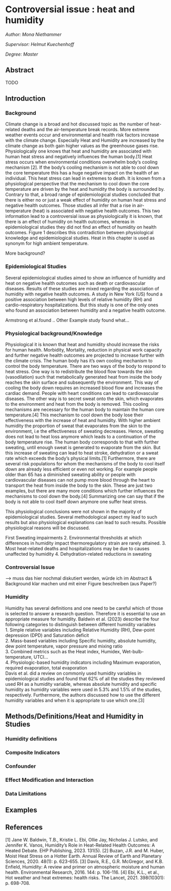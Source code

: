 # Controversial issue : heat and humidity    {#he3}

*Author: Mona Niethammer*

*Supervisor: Helmut Kuechenhoff*

*Degree: Master*   

## Abstract 
TODO

## Introduction 

### Background 

Climate change is a broad and hot discussed topic as the number of heat-related deaths and the air-temperature break records. More extreme weather events occur and environmental and health risk factors increase with the climate change. Especially Heat and Humidity are increased by the climate change as both gain higher values as the greenhouse gases rise. Physiologically one knows that heat and humidity are associated with human heat stress and negatively influences the human body.[1] Heat stress occurs when environmental conditions overwhelm body‘s cooling mechanism [2]. If the body's cooling mechanism is not able to cool down the core temperature this has a huge negative impact on the health of an individual. This heat stress can lead in extremes to death. It is known from a physiological perspective that the mechanism to cool down the core temperature are driven by the heat and humidity the body is surrounded by. Contrary to that, a broad range of epidemiological studies concluded that there is either no or just a weak effect of humidity on human heat stress and negative health outcomes. Those studies all infer that a rise in air-temperature (heat) is associated with negative health outcomes. This two information lead to a controversial issue as physiologically it is known, that there is an effect of humidity on health outcomes, whereas in epidemiological studies they did not find an effect of humidity on health outcomes. Figure 1 describes this contradiction between physiological knowledge and epidemiological studies.
Heat in this chapter is used as synonym for high ambient temperature. 
                 

More background? 

### Epidemiological Studies 

Several epidemiological studies aimed to show an influence of humidity and heat on negative health outcomes such as death or cardiovascular diseases. Results of these studies are mixed regarding the association of humidity with negative health outcomes. A study in New York (US) found a positive association between high levels of relative humidity (RH) and cardio-respiratory hospitalizations. But this study is one of the only ones who found an association between humidity and a negative health outcome. 

Armstrong et al.found ..
Other Example study found what... 


### Physiological background/Knowledge 

Physiological it is known that heat and humidity should increase the risks for human health. Morbidity, Mortality, reduction in physical work capacity and further negative health outcomes are projected to increase further with the climate crisis. 
The human body has it's own cooling mechanism to control the body temperature. There are two ways of the body to respond to heat stress. One way is to redistribute the blood flow towards the skin (vasodilation) such that metabolically generated heat from inside the body reaches the skin surface and subsequently the environment. This way of cooling the body down requires an increased blood flow and increases the cardiac demand. People with heart conditions can lead to cardiovascular diseases.
The other way is to secret sweat onto the skin, which evaporates to the environment and heat from the body is removed. This cooling mechanisms are necessary for the human body to maintain the human core temperature.[4]
This mechanism to cool down the body lose their effectiveness with the increase of heat and humidity. With higher ambient humidity the proportion of sweat that evaporates from the skin to the environment, i.e the effectiveness of sweating decreases. Hence, sweating does not lead to heat loss anymore which leads to a continuation of the body temperature rise. The human body corresponds to that with further sweating, until enough sweat is generated to evaporate from the skin. But this increase of sweating can lead to heat stroke, dehydration or a sweat rate which exceeds the body's physical limits.[1]
Furthermore, there are several risk populations for whom the mechanisms of the body to cool itself down are already less efficient or even not working. For example people older than 65 has a diminished sweating ability or people with cardiovascular diseases can not pump more blood through the heart to transport the heat from inside the body to the skin. These are just two examples, but there are many more conditions which further influences the mechanisms to cool down the body.[4] Summarizing one can say that if the body is not able to cool itself down anymore one suffer heat stress. 
 
This physiological conclusions were not shown in the majority of epidemiological studies. Several methodological aspect my lead to such results but also physiological explanations can lead to such results. Possible physiological reasons will be discussed.

First Sweating impairments
2. Environmental thresholds at which differences in humidity impact thermoregulatory strain are rarely attained.
3. Most heat-related deaths and hospitalizations may be due to causes unaffected by humidity
4. Dehydration-related reductions in sweating 




### Controversial Issue
--> muss das hier nochmal diskutiert werden, würde ich im Abstract & Background klar machen und mit einer Figure beschreiben (aus Paper?)



### Humidity 

Humidity has several definitions and one need to be careful which of those is selected to answer a research question. Therefore it is essential to use an appropriate measure for humidity. Baldwin et al. (2023) describe the four following categories to distinguish between different humidity variables \
1. Simple relative variables including Relative Humidity (RH), Dew-point depression (DPD) and Saturation deficit \
2. Mass-based variables including Specific humidity, absolute humidity, dew point temperature, vapor pressure and mixing ratio \
3. Combined metrics such as the Heat index, Humidex, Wet-bulb-temperature, UTCI... \
4. Physiologic-based humidity indicators including Maximum evaporation, required evaporation, total evaporation \
Davis et al. did a review on commonly used humidity variables in epidemiological studies and found that 62% of all the studies they reviewed used RH as a humidity variable, whereas absolute humidity and specific humidity as humidity variables were used in 5.3% and 1.5% of the studies, respectively. Furthermore, the authors discussed how to use the different humidity variables and when it is appropriate to use which one.[3]



## Methods/Definitions/Heat and Humidity in Studies 

### Humidity definitions 

### Composite Indicators 

### Confounder

### Effect Modification and Interaction 

### Data Limitations 



## Examples 



  
  
## References 
[1] Jane W. Baldwin, T.B., Kristie L. Ebi, Ollie Jay, Nicholas J. Lutsko, and Jennifer K. Vanos, Humidity’s Role in Heat-Related Health Outcomes: A Heated Debate. EHP Publishing, 2023. 131(5).
[2] Buzan, J.R. and M. Huber, Moist Heat Stress on a Hotter Earth. Annual Review of Earth and Planetary Sciences, 2020. 48(1): p. 623-655.
[3] Davis, R.E., G.R. McGregor, and K.B. Enfield, Humidity: A review and primer on atmospheric moisture and human health. Environmental Research, 2016. 144: p. 106-116.
[4] Ebi, K.L., et al., Hot weather and heat extremes: health risks. The Lancet, 2021. 398(10301): p. 698-708.


